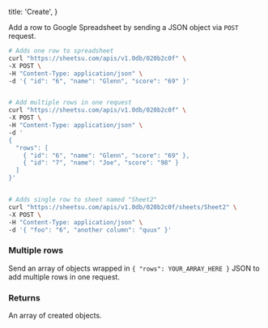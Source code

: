   title: 'Create',
}

Add a row to Google Spreadsheet by sending a JSON object via `POST` request.

```sh
# Adds one row to spreadsheet
curl "https://sheetsu.com/apis/v1.0db/020b2c0f" \
-X POST \
-H "Content-Type: application/json" \
-d '{ "id": "6", "name": "Glenn", "score": "69" }'


# Add multiple rows in one request
curl "https://sheetsu.com/apis/v1.0db/020b2c0f" \
-X POST \
-H "Content-Type: application/json" \
-d '
{
  "rows": [
    { "id": "6", "name": "Glenn", "score": "69" },
    { "id": "7", "name": "Joe", "score": "98" }
  ]
}'


# Adds single row to sheet named "Sheet2"
curl "https://sheetsu.com/apis/v1.0db/020b2c0f/sheets/Sheet2" \
-X POST \
-H "Content-Type: application/json" \
-d '{ "foo": "6", "another column": "quux" }'

```

### **Multiple rows**

Send an array of objects wrapped in `{ "rows": YOUR_ARRAY_HERE }` JSON to add multiple rows in one request.

### **Returns**

An array of created objects.
